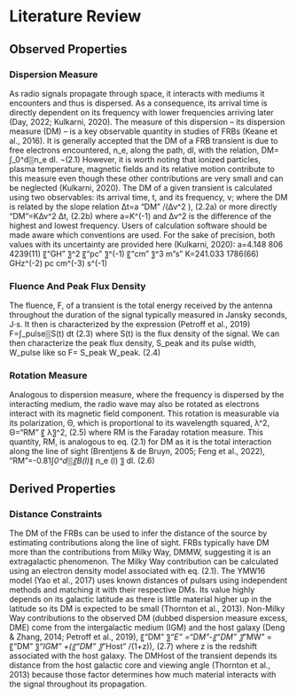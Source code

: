 # Literature Review
<!-- TODO Maths -->
<!-- TODO Beautify -->
## Observed Properties
### Dispersion Measure
As radio signals propagate through space, it interacts with mediums it encounters and thus is dispersed. As a consequence, its arrival time is directly dependent on its frequency with lower frequencies arriving later (Day, 2022; Kulkarni, 2020). The measure of this dispersion – its dispersion measure (DM) – is a key observable quantity in studies of FRBs (Keane et al., 2016).
It is generally accepted that the DM of a FRB transient is due to free electrons encountered, n_e, along the path, dl, with the relation, 
	DM= ∫_0^d▒n_e  dl.	¬(2.1)
However, it is worth noting that ionized particles, plasma temperature, magnetic fields and its relative motion contribute to this measure even though these other contributions are very small and can be neglected (Kulkarni, 2020).
The DM of a given transient is calculated using two observables: its arrival time, t, and its frequency, ν; where the DM is related by the slope relation 
	Δt=a "DM" /(Δν^2 ),	(2.2a)
or more directly 
	"DM"=KΔν^2 Δt,	(2.2b)
where a=K^(-1) and Δν^2 is the difference of the highest and lowest frequency. Users of calculation software should be made aware which conventions are used. For the sake of precision, both values with its uncertainty are provided here (Kulkarni, 2020):
a=4.148 806 4239(11) 〖"GH" 〗^2  〖"pc" 〗^(-1)  〖"cm" 〗^3  m"s" 
K=241.033 1786(66)  GHz^(-2)  pc cm^(-3)  s^(-1)

###	Fluence And Peak Flux Density
The fluence, F, of a transient is the total energy received by the antenna throughout the duration of the signal typically measured in Jansky seconds, J⋅s. It then is characterized by the expression (Petroff et al., 2019)
	F=∫_pulse▒S(t)   dt	(2.3)
where S(t) is the flux density of the signal. We can then characterize the peak flux density, S_peak and its pulse width, W_pulse like so 
	F= S_peak W_peak.	(2.4)

###	Rotation Measure
Analogous to dispersion measure, where the frequency is dispersed by the interacting medium, the radio wave may also be rotated as electrons interact with its magnetic field component. This rotation is measurable via its polarization, Θ, which is proportional to its wavelength squared, λ^2,
	Θ="RM" 〖\ λ〗^2,	(2.5)
where RM is the Faraday rotation measure. This quantity, RM, is analogous to eq. (2.1) for DM as it is the total interaction along the line of sight (Brentjens & de Bruyn, 2005; Feng et al., 2022),
	"RM"=-0.81∫_0^d▒〖B(l)_∥ n_e (l) 〗 dl.	(2.6)

## Derived Properties

### Distance Constraints
The DM of the FRBs can be used to infer the distance of the source by estimating contributions along the line of sight. FRBs typically have DM more than the contributions from Milky Way, DMMW, suggesting it is an extragalactic phenomenon. The Milky Way contribution can be calculated using an electron density model associated with eq. (2.1). The YMW16 model (Yao et al., 2017) uses known distances of pulsars using independent methods and matching it with their respective DMs. Its value highly depends on its galactic latitude as there is little material higher up in the latitude so its DM is expected to be small (Thornton et al., 2013).
Non-Milky Way contributions to the observed DM (dubbed dispersion measure excess, DME) come from the intergalactic medium (IGM) and the host galaxy (Deng & Zhang, 2014; Petroff et al., 2019),
	〖"DM" 〗_"E" ="DM"-〖"DM" 〗_"MW" =〖"DM" 〗_"IGM" +(〖"DM" 〗_"Host" /(1+z)),	(2.7)
where z is the redshift associated with the host galaxy. The DMHost of the transient depends its distance from the host galactic core and viewing angle (Thornton et al., 2013) because those factor determines how much material interacts with the signal throughout its propagation.
